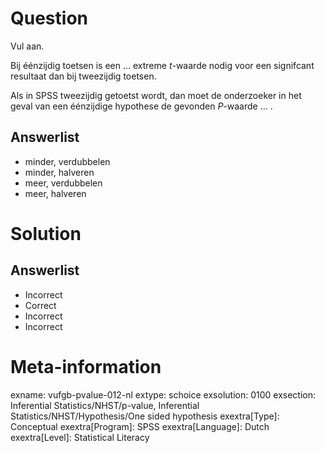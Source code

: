 Question
========
  
Vul aan.

Bij éénzijdig toetsen is een ... extreme *t*-waarde nodig voor een signifcant
resultaat dan bij tweezijdig toetsen.

Als in SPSS tweezijdig getoetst wordt, dan moet de onderzoeker in het geval van een éénzijdige hypothese de gevonden *P*-waarde ... .
  
Answerlist
----------
* minder, verdubbelen
* minder, halveren
* meer, verdubbelen
* meer, halveren

Solution
========

Answerlist
----------
* Incorrect
* Correct
* Incorrect
* Incorrect

Meta-information
================
exname: vufgb-pvalue-012-nl
extype: schoice
exsolution: 0100
exsection: Inferential Statistics/NHST/p-value, Inferential Statistics/NHST/Hypothesis/One sided hypothesis
exextra[Type]: Conceptual
exextra[Program]: SPSS
exextra[Language]: Dutch
exextra[Level]: Statistical Literacy